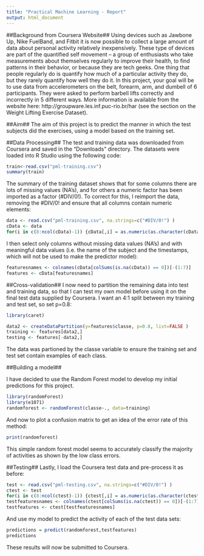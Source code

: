 ```yaml
---
title: "Practical Machine Learning - Report"
output: html_document
---
```


##Background from Coursera Website##
Using devices such as Jawbone Up, Nike FuelBand, and Fitbit it is now possible to collect a large amount of data about personal activity relatively inexpensively. These type of devices are part of the quantified self movement – a group of enthusiasts who take measurements about themselves regularly to improve their health, to find patterns in their behavior, or because they are tech geeks. One thing that people regularly do is quantify how much of a particular activity they do, but they rarely quantify how well they do it. In this project, your goal will be to use data from accelerometers on the belt, forearm, arm, and dumbell of 6 participants. They were asked to perform barbell lifts correctly and incorrectly in 5 different ways. More information is available from the website here: http://groupware.les.inf.puc-rio.br/har (see the section on the Weight Lifting Exercise Dataset).  

##Aim##
The aim of this project is to predict the manner in which the test subjects did the exercises, using a model based on the training set.

##Data Processing##
The test and training data was downloaded from Coursera and saved in the "Downloads" directory. The datasets were loaded into R Studio using the following code:
```r
train<-read.csv("pml-training.csv")
summary(train)
```

The summary of the training dataset shows that for some columns there are lots of missing values (NA's), and for others a numeric factor has been imported as a factor (#DIV/0!). To correct for this, I reimport the data, removing the #DIV/0! and ensure that all columns contain numeric elements:

```r
data <- read.csv("pml-training.csv", na.strings=c("#DIV/0!") )
cData <- data
for(i in c(8:ncol(cData)-1)) {cData[,i] = as.numeric(as.character(cData[,i]))}
```

I then select only columns without missing data values (NA's) and with meaningful data values (i.e. the name of the subject and the timestamps, which will not be used to make the predictor model):
```r
featuresnames <- colnames(cData[colSums(is.na(cData)) == 0])[-(1:7)]
features <- cData[featuresnames]
```

##Cross-validation##
I now need to partition the remaining data into test and training data, so that I can test my own model before using it on the final test data supplied by Coursera. I want an 4:1 split between my training and test set, so set p=0.8:

```r
library(caret)

data2 <- createDataPartition(y=features$classe, p=0.8, list=FALSE )
training <- features[data2,]
testing <- features[-data2,]
```
The data was partioned by the classe variable to ensure the training set and test set contain examples of each class. 


##Building a model##

I have decided to use the Random Forest model to develop my initial predictions for this project.  

```r
library(randomForest)
library(e1071)
randomforest <- randomForest(classe~., data=training)
```

And now to plot a confusion matrix to get an idea of the error rate of this method:
```r
print(randomforest)
```
This simple random forest model seems to accurately classify the majority of activities as shown by the low class errors.

##Testing##
Lastly, I load the Coursera test data and pre-process it as before:
```r
test <- read.csv("pml-testing.csv", na.strings=c("#DIV/0!") )
ctest <- test
for(i in c(8:ncol(ctest)-1)) {ctest[,i] = as.numeric(as.character(ctest[,i]))}
testfeaturesnames <- colnames(ctest[colSums(is.na(ctest)) == 0])[-(1:7)]
testfeatures <- ctest[testfeaturesnames]
```
And use my model to predict the activity of each of the test data sets:
```r
predictions = predict(randomforest,testfeatures)
predictions
```
These results will now be submitted to Coursera.